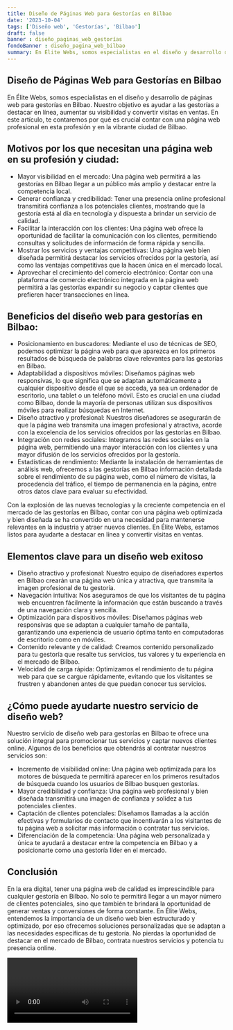 ```yaml
---
title: Diseño de Páginas Web para Gestorías en Bilbao
date: '2023-10-04'
tags: ['Diseño web', 'Gestorías', 'Bilbao']
draft: false
banner : diseño_paginas_web_gestorías
fondoBanner : diseño_pagina_web_bilbao
summary: En Élite Webs, somos especialistas en el diseño y desarrollo de páginas web para gestorías en Bilbao. Nuestro objetivo es ayudar a las gestorías a destacar en línea, aumentar su visibilidad y convertir visitas en ventas. En este artículo, te contaremos por qué es crucial contar con una página web profesional en esta profesión y en la vibrante ciudad de Bilbao.
---
```


## Diseño de Páginas Web para Gestorías en Bilbao

En Élite Webs, somos especialistas en el diseño y desarrollo de páginas web para gestorías en Bilbao. Nuestro objetivo es ayudar a las gestorías a destacar en línea, aumentar su visibilidad y convertir visitas en ventas. En este artículo, te contaremos por qué es crucial contar con una página web profesional en esta profesión y en la vibrante ciudad de Bilbao.

## Motivos por los que necesitan una página web en su profesión y ciudad:

- Mayor visibilidad en el mercado: Una página web permitirá a las gestorías en Bilbao llegar a un público más amplio y destacar entre la competencia local.
- Generar confianza y credibilidad: Tener una presencia online profesional transmitirá confianza a los potenciales clientes, mostrando que la gestoría está al día en tecnología y dispuesta a brindar un servicio de calidad.
- Facilitar la interacción con los clientes: Una página web ofrece la oportunidad de facilitar la comunicación con los clientes, permitiendo consultas y solicitudes de información de forma rápida y sencilla.
- Mostrar los servicios y ventajas competitivas: Una página web bien diseñada permitirá destacar los servicios ofrecidos por la gestoría, así como las ventajas competitivas que la hacen única en el mercado local.
- Aprovechar el crecimiento del comercio electrónico: Contar con una plataforma de comercio electrónico integrada en la página web permitirá a las gestorías expandir su negocio y captar clientes que prefieren hacer transacciones en línea.

## Beneficios del diseño web para gestorías en Bilbao:

- Posicionamiento en buscadores: Mediante el uso de técnicas de SEO, podemos optimizar la página web para que aparezca en los primeros resultados de búsqueda de palabras clave relevantes para las gestorías en Bilbao.
- Adaptabilidad a dispositivos móviles: Diseñamos páginas web responsivas, lo que significa que se adaptan automáticamente a cualquier dispositivo desde el que se acceda, ya sea un ordenador de escritorio, una tablet o un teléfono móvil. Esto es crucial en una ciudad como Bilbao, donde la mayoría de personas utilizan sus dispositivos móviles para realizar búsquedas en Internet.
- Diseño atractivo y profesional: Nuestros diseñadores se asegurarán de que la página web transmita una imagen profesional y atractiva, acorde con la excelencia de los servicios ofrecidos por las gestorías en Bilbao.
- Integración con redes sociales: Integramos las redes sociales en la página web, permitiendo una mayor interacción con los clientes y una mayor difusión de los servicios ofrecidos por la gestoría.
- Estadísticas de rendimiento: Mediante la instalación de herramientas de análisis web, ofrecemos a las gestorías en Bilbao información detallada sobre el rendimiento de su página web, como el número de visitas, la procedencia del tráfico, el tiempo de permanencia en la página, entre otros datos clave para evaluar su efectividad.

Con la explosión de las nuevas tecnologías y la creciente competencia en el mercado de las gestorías en Bilbao, contar con una página web optimizada y bien diseñada se ha convertido en una necesidad para mantenerse relevantes en la industria y atraer nuevos clientes. En Élite Webs, estamos listos para ayudarte a destacar en línea y convertir visitas en ventas.

<GifSeo />

<Cta />

## Elementos clave para un diseño web exitoso

- Diseño atractivo y profesional: Nuestro equipo de diseñadores expertos en Bilbao crearán una página web única y atractiva, que transmita la imagen profesional de tu gestoría.
- Navegación intuitiva: Nos aseguramos de que los visitantes de tu página web encuentren fácilmente la información que están buscando a través de una navegación clara y sencilla.
- Optimización para dispositivos móviles: Diseñamos páginas web responsivas que se adaptan a cualquier tamaño de pantalla, garantizando una experiencia de usuario óptima tanto en computadoras de escritorio como en móviles.
- Contenido relevante y de calidad: Creamos contenido personalizado para tu gestoría que resalte tus servicios, tus valores y tu experiencia en el mercado de Bilbao.
- Velocidad de carga rápida: Optimizamos el rendimiento de tu página web para que se cargue rápidamente, evitando que los visitantes se frustren y abandonen antes de que puedan conocer tus servicios.

## ¿Cómo puede ayudarte nuestro servicio de diseño web?

Nuestro servicio de diseño web para gestorías en Bilbao te ofrece una solución integral para promocionar tus servicios y captar nuevos clientes online. Algunos de los beneficios que obtendrás al contratar nuestros servicios son:

- Incremento de visibilidad online: Una página web optimizada para los motores de búsqueda te permitirá aparecer en los primeros resultados de búsqueda cuando los usuarios de Bilbao busquen gestorías.
- Mayor credibilidad y confianza: Una página web profesional y bien diseñada transmitirá una imagen de confianza y solidez a tus potenciales clientes.
- Captación de clientes potenciales: Diseñamos llamadas a la acción efectivas y formularios de contacto que incentivarán a los visitantes de tu página web a solicitar más información o contratar tus servicios.
- Diferenciación de la competencia: Una página web personalizada y única te ayudará a destacar entre la competencia en Bilbao y a posicionarte como una gestoría líder en el mercado.

## Conclusión

En la era digital, tener una página web de calidad es imprescindible para cualquier gestoría en Bilbao. No solo te permitirá llegar a un mayor número de clientes potenciales, sino que también te brindará la oportunidad de generar ventas y conversiones de forma constante. En Élite Webs, entendemos la importancia de un diseño web bien estructurado y optimizado, por eso ofrecemos soluciones personalizadas que se adaptan a las necesidades específicas de tu gestoría. No pierdas la oportunidad de destacar en el mercado de Bilbao, contrata nuestros servicios y potencia tu presencia online.

<Video />

<CtaBot job='Gestorías' city='Bilbao'/>

<Gmaps query='Bilbao+españa+maps' />